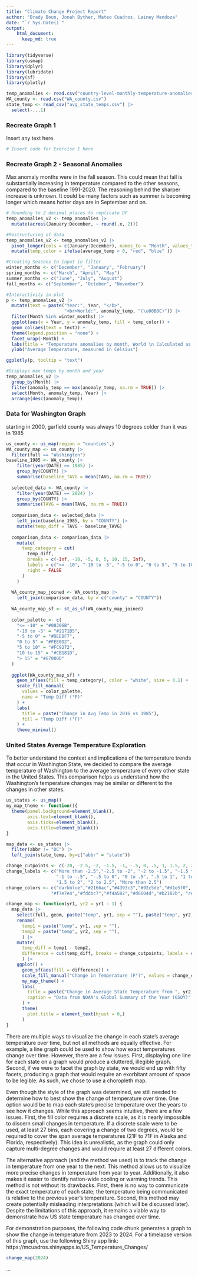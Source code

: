 ```yaml
---
title: "Climate Change Project Report"
author: "Brady Boun, Jonah Byther, Mateo Cuadros, Lainey Mendoza"
date: "`r Sys.Date()`"
output: 
    html_document:
      keep_md: true
---
```


```r
library(tidyverse)
library(usmap)
library(dplyr)
library(lubridate)
library(sf)
library(plotly)

temp_anomalies <- read.csv("country-level-monthly-temperature-anomalies.csv")
WA_county <- read.csv("WA_county.csv")
state_temp <- read_csv("avg_state_temps.csv") |> 
  select(-...1)
```

### Recreate Graph 1

Insert any text here.

```r
# Insert code for Exercise 1 here
```

### Recreate Graph 2 - Seasonal Anomalies

Max anomaly months were in the fall season. This could mean that fall is substantially increasing in temperature compared to the other seasons, compared to the baseline 1991-2020. The reasoning behind the sharper increase is unknown. It could be many factors such as summer is becoming longer which means hotter days are in September and on.

```r
# Rounding to 2 decimal places to replicate DF
temp_anomalies_v2 <- temp_anomalies |>
  mutate(across(January:December, ~ round(.x, 2)))

#Restructuring of data
temp_anomalies_v2 <- temp_anomalies_v2 |>
  pivot_longer(cols = c(January:December), names_to = "Month", values_to = "anomaly_temp") |>
  mutate(temp_color = ifelse(average_temp < 0, "red", "blue" ))

#Creating Seasons to input in filter
winter_months <- c("December", "January", "February")
spring_months <- c("March", "April", "May")
summer_months <- c("June", "July", "August")
fall_months <- c("September", "October", "November")

#Interactivity in plot
p <- temp_anomalies_v2 |>
  mutate(text = paste("Year:", Year, "</b>",
                      "<br>World:", anomaly_temp, "(\u00B0C)")) |>
  filter(Month %in% winter_months) |>
  ggplot(aes(x = Year, y = anomaly_temp, fill = temp_color)) +
  geom_col(aes(text = text)) +
  theme(legend.position = "none") +
  facet_wrap(~Month) +
  labs(title = "Temperature anomalies by month, World \n Calculated as difference between average surface temperature from the mean temperature of the same month during the period 1991-2020.") +
  ylab("Average Temperature, measured in Celsius")

ggplotly(p, tooltip = "text")

#Displays max temps by month and year
temp_anomalies_v2 |>
  group_by(Month) |>
  filter(anomaly_temp == max(anomaly_temp, na.rm = TRUE)) |>
  select(Month, anomaly_temp, Year) |>
  arrange(desc(anomaly_temp))


```


### Data for Washington Graph

starting in 2000, garfield county was always 10 degrees colder than it was in 1985

```r
us_county <- us_map(region = "counties",)
WA_county_map <- us_county |>
  filter(full == "Washington")
baseline_1985 <- WA_county |>
    filter(year(DATE) == 1985) |>
    group_by(COUNTY) |>
    summarise(baseline_TAVG = mean(TAVG, na.rm = TRUE))
  
  selected_data <- WA_county |>
    filter(year(DATE) == 2024) |>
    group_by(COUNTY) |>
    summarise(TAVG = mean(TAVG, na.rm = TRUE))
  
  comparison_data <- selected_data |>
    left_join(baseline_1985, by = "COUNTY") |>
    mutate(temp_diff = TAVG - baseline_TAVG)
  
  comparison_data <- comparison_data |>
    mutate(
      temp_category = cut(
        temp_diff,
        breaks = c(-Inf, -10, -5, 0, 5, 10, 15, Inf),
        labels = c("<= -10", "-10 to -5", "-5 to 0", "0 to 5", "5 to 10", "10 to 15", "> 15"),
        right = FALSE
      )
    )
  
  WA_county_map_joined <- WA_county_map |>
    left_join(comparison_data, by = c("county" = "COUNTY"))
  
  WA_county_map_sf <- st_as_sf(WA_county_map_joined)
  
  color_palette <- c(
    "<= -10" = "#08306B",  
    "-10 to -5" = "#2171B5", 
    "-5 to 0" = "#DEEBF7",  
    "0 to 5" = "#FEE0D2",   
    "5 to 10" = "#FC9272",  
    "10 to 15" = "#CB181D", 
    "> 15" = "#67000D"      
  )
  
  ggplot(WA_county_map_sf) +
    geom_sf(aes(fill = temp_category), color = "white", size = 0.1) +
    scale_fill_manual(
      values = color_palette,
      name = "Temp Diff (°F)"
    ) +
    labs(
      title = paste("Change in Avg Temp in 2016 vs 1985"),
      fill = "Temp Diff (°F)"
    ) +
    theme_minimal()


```

### United States Average Temperature Exploration

To better understand the context and implications of the temperature trends that occur in Washington State, we decided to compare the average temperature of Washington to the average temperature of every other state in the United States. This comparison helps us understand how the Washington's temperature changes may be similar or different to the changes in other states.
```r
us_states <- us_map()
my_map_theme <- function(){
  theme(panel.background=element_blank(),
        axis.text=element_blank(),
        axis.ticks=element_blank(),
        axis.title=element_blank())
}

map_data <- us_states |> 
  filter(abbr != "DC") |> 
  left_join(state_temp, by=c("abbr" = "state"))

change_cutpoints <- c(-20, -2.5, -2, -1.5, -1, -.5, 0, .5, 1, 1.5, 2, 2.5, 20)
change_labels <- c("More than -2.5","-2.5 to -2", "-2 to -1.5", "-1.5 to -1",
                   "-1 to -.5", "-.5 to 0", "0 to .5", ".5 to 1", "1 to 1.5", 
                   "1.5 to 2", "2 to 2.5", "More than 2.5")
change_colors <- c("darkblue","#2166ac","#4393c3","#92c5de","#d1e5f0", "#eef4f7",
                 "#f7e7e4","#fddbc7","#f4a582","#d6604d","#b2182b", "red4")

change_map <- function(yr1, yr2 = yr1 - 1) {
  map_data |> 
    select(full, geom, paste("temp", yr1, sep = ""), paste("temp", yr2, sep = "")) |> 
    rename(
      temp1 = paste("temp", yr1, sep = ""),
      temp2 = paste("temp", yr2, sep = ""),
      ) |> 
    mutate(
      temp_diff = temp1 - temp2, 
      difference = cut(temp_diff, breaks = change_cutpoints, labels = change_labels)
      ) |> 
    ggplot() +
      geom_sf(aes(fill = difference)) +
      scale_fill_manual("Change in Temperature (F°)", values = change_colors, drop = F) +
      my_map_theme() +
      labs(
        title = paste("Change in Average State Temperature from ", yr2, " to ", yr1, sep = ""),
        caption = "Data from NOAA's Global Summary of the Year (GSOY)"
      ) +
      theme(
        plot.title = element_text(hjust = 0,)
      )
}
```

There are multiple ways to visualize the change in each state's average temperature over time, but not all methods are equally effective. For example, a line graph could be used to show how exact temperatures change over time. However, there are a few issues. First, displaying one line for each state on a graph would produce a cluttered, illegible graph. Second, if we were to facet the graph by state, we would end up with fifty facets, producing a graph that would require an exorbitant amount of space to be legible. As such, we chose to use a choropleth map.

Even though the style of the graph was determined, we still needed to determine how to best show the change of temperature over time. One option would be to map each state's precise temperature over the years to see how it changes. While this approach seems intuitive, there are a few issues. First, the fill color requires a discrete scale, as it is nearly impossible to discern small changes in temperature. If a discrete scale were to be used, at least 27 bins, each covering a change of two degrees, would be required to cover the span average temperatures (21F to 71F in Alaska and Florida, respectively). This idea is unrealistic, as the graph could only capture multi-degree changes and would require at least 27 different colors.

The alternative approach (and the method we used) is to track the change in temperature from one year to the next. This method allows us to visualize more precise changes in temperature from year to year. Additionally, it also makes it easier to identify nation-wide cooling or warming trends. This method is not without its drawbacks. First, there is no way to communicate the exact temperature of each state; the temperature being communicated is relative to the previous year's temperature. Second, this method may create potentially misleading interpretations (which will be discussed later). Despite the limitations of this approach, it remains a viable way to demonstrate how US state temperature has changed over time.

For demonstration purposes, the following code chunk generates a graph to show the change in temperature from 2023 to 2024. For a timelapse version of this graph, use the following Shiny app link: https://mcuadros.shinyapps.io/US_Temperature_Changes/

```r
change_map(2024)
```

...

